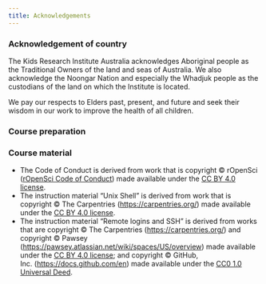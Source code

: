 ```yaml
---
title: Acknowledgements
---
```


### Acknowledgement of country

The Kids Research Institute Australia acknowledges Aboriginal people as the Traditional Owners of the land and seas of Australia. We also acknowledge the Noongar Nation and especially the Whadjuk people as the custodians of the land on which the Institute is located.

We pay our respects to Elders past, present, and future and seek their wisdom in our work to improve the health of all children.

### Course preparation

### Course material

-   The Code of Conduct is derived from work that is copyright © rOpenSci ([rOpenSci Code of Conduct](https://ropensci.org/code-of-conduct/)) made available under the [CC BY 4.0 license](https://creativecommons.org/licenses/by/4.0/).
-   The instruction material "Unix Shell" is derived from work that is copyright © The Carpentries (<https://carpentries.org/>) made available under the [CC BY 4.0 license](https://creativecommons.org/licenses/by/4.0/).
-   The instruction material "Remote logins and SSH" is derived from works that are copyright © The Carpentries (<https://carpentries.org/>) and copyright © Pawsey (<https://pawsey.atlassian.net/wiki/spaces/US/overview>) made available under the [CC BY 4.0 license](https://creativecommons.org/licenses/by/4.0/); and copyright © GitHub, Inc. (<https://docs.github.com/en>) made available under the [CC0 1.0 Universal Deed](https://creativecommons.org/publicdomain/zero/1.0/).
